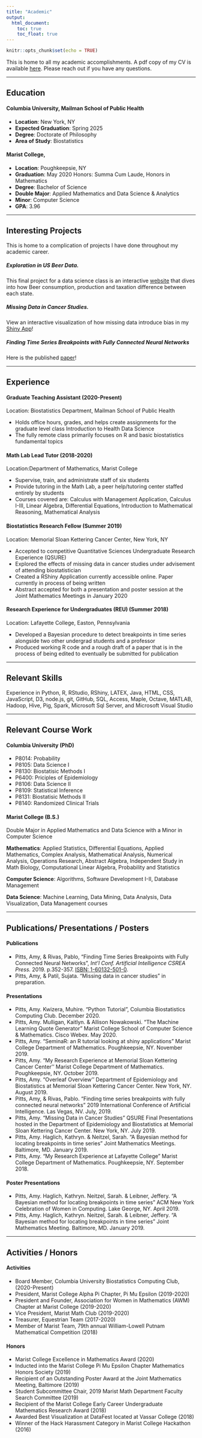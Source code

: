 ```yaml
---
title: "Academic"
output: 
  html_document:
    toc: true
    toc_float: true
---
```


```r
knitr::opts_chunk$set(echo = TRUE)
```

This is home to all my academic accomplishments. A pdf copy of my CV is available  [here](AmyPitts_cv.pdf). Please reach out if you have any questions. 

--- 

## Education 

#### Columbia University, Mailman School of Public Health 

* **Location**: New York, NY  
* **Expected Graduation**: Spring 2025
* **Degree**: Doctorate of Philosophy  
* **Area of Study**: Biostatistics



#### Marist College, 

* **Location**: Poughkeepsie, NY 
* **Graduation**: May 2020  Honors: Summa Cum Laude, Honors in Mathematics 
* **Degree**: Bachelor of Science 
* **Double Major**: Applied Mathematics and Data Science & Analytics 
* **Minor**: Computer Science 
* **GPA**: 3.96 


--- 

## Interesting Projects
This is home to a complication of projects I have done throughout my academic career.

##### Exploration in US Beer Data. 
This final project for a data science class is an interactive [website](https://iriswangziyi.github.io/p8105_final_project/index.html) that dives into how Beer consumption, production and taxation difference between each state. 

##### Missing Data in Cancer Studies. 
View an interactive visualization of how missing data introduce bias in my [Shiny App](https://amypitts.shinyapps.io/Missing_Data/)! 

##### Finding Time Series Breakpoints with Fully Connected Neural Networks
Here is the published [paper](https://csce.ucmss.com/cr/books/2019/LFS/CSREA2019/ICA4059.pdf)!

---

## Experience 

#### Graduate Teaching Assistant (2020-Present)
Location: Biostatistics Department, Mailman School of Public Health

- Holds office hours, grades, and helps create assignments for the graduate level class Introduction to Health Data Science 
- The fully remote class primarily focuses on R and basic biostatistics fundamental topics


#### Math Lab Lead Tutor (2018-2020) 
Location:Department of Mathematics, Marist College

- Supervise, train, and administrate staff of six students
- Provide tutoring in the Math Lab, a peer help/tutoring center staffed entirely by students 
- Courses covered are: Calculus with Management Application, Calculus I-III, Linear Algebra, Differential Equations, Introduction to Mathematical Reasoning, Mathematical Analysis 


#### Biostatistics Research Fellow (Summer 2019) 
Location: Memorial Sloan Kettering Cancer Center, New York, NY

- Accepted to competitive Quantitative Sciences Undergraduate Research Experience (QSURE)  
- Explored the effects of missing data in cancer studies under advisement of attending biostatistician
- Created a RShiny Application currently accessible online. Paper currently in process of being written
- Abstract accepted for both a presentation and poster session at the Joint Mathematics Meetings in January 2020 


#### Research Experience for Undergraduates (REU) (Summer 2018) 
Location: Lafayette College, Easton, Pennsylvania 

- Developed a Bayesian procedure to detect breakpoints in time series alongside two other undergrad students and a professor
- Produced working R code and a rough draft of a paper that is in the process of being edited to eventually be submitted for publication 

---

## Relevant Skills 
Experience in Python, R, RStudio, RShiny, LATEX, Java, HTML, CSS, JavaScript, D3, node.js, git, GitHub, SQL, Access, Maple, Octave, MATLAB, Hadoop, Hive, Pig, Spark, Microsoft Sql Server, and Microsoft Visual Studio

--- 

## Relevant Course Work

#### Columbia University (PhD)
- P8014: Probability
- P8105: Data Science I
- P8130: Biostatisic Methods I
- P6400: Priciples of Epidemiology 
- P8106: Data Science II
- P8109: Statistical Inference 
- P8131: Biostatisic Methods II
- P8140: Randomized Clinical Trials

#### Marist College (B.S.)
Double Major in Applied Mathematics and Data Science with a Minor in Computer Science

**Mathematics**: Applied Statistics, Differential Equations, Applied Mathematics, Complex Analysis, Mathematical Analysis, Numerical Analysis, Operations Research, Abstract Algebra, Independent Study in Math Biology, Computational Linear Algebra, Probability and Statistics

**Computer Science**: Algorithms, Software Development I-II, Database Management

**Data Science**: Machine Learning, Data Mining, Data Analysis, Data Visualization, Data Management
courses 

---

## Publications/ Presentations / Posters 

#### Publications

- Pitts, Amy, & Rivas, Pablo, "Finding Time Series Breakpoints with Fully Connected Neural Networks", *Int'l Conf. Artificial Intelligence CSREA Press.* 2019. p.352-357. [ISBN: 1-60132-501-0](https://csce.ucmss.com/cr/books/2019/LFS/CSREA2019/ICA4059.pdf).
- Pitts, Amy, & Patil, Sujata. "Missing data in cancer studies" in preparation.

#### Presentations

- Pitts, Amy. Kwizera, Muhire. "Python Tutorial", Columbia Biostatistics Computing Club. December 2020.
-  Pitts, Amy. Mulligan, Kaitlyn. & Allison Nowakowski. "The Machine Learning Quote Generator" Marist College School of Computer Science & Mathematics. Cisco Webex. May 2020.
- Pitts, Amy. "SeminaR: an R tutorial looking at shiny applications" Marist College Department of Mathematics. Poughkeepsie, NY. November 2019.  
-  Pitts, Amy. "My Research Experience at Memorial Sloan Kettering Cancer Center'' Marist College Department of Mathematics. Poughkeepsie, NY. October 2019. 
- Pitts, Amy. "Overleaf Overview'' Department of Epidemiology and Biostatistics at Memorial Sloan Kettering Cancer Center. New York, NY. August 2019.
-  Pitts, Amy, & Rivas, Pablo. "Finding time series breakpoints with fully connected neural networks" 2019 International Conference of Artificial Intelligence. Las Vegas, NV. July, 2019. 
- Pitts, Amy. "Missing Data in Cancer Studies" QSURE Final Presentations hosted in the Department of Epidemiology and Biostatistics at Memorial Sloan Kettering Cancer Center. New York, NY. July 2019.
-  Pitts, Amy. Haglich, Kathryn. & Neitzel, Sarah. "A Bayesian method for locating breakpoints in time series" Joint Mathematics Meetings. Baltimore, MD. January 2019.
-  Pitts, Amy. "My Research Experience at Lafayette College" Marist College Department of Mathematics. Poughkeepsie, NY. September 2018. 

#### Poster Presentations

- Pitts, Amy. Haglich, Kathryn. Neitzel, Sarah. & Leibner, Jeffery. "A Bayesian method for locating breakpoints in time series" ACM New York Celebration of Women in Computing. Lake George, NY. April 2019.
- Pitts, Amy. Haglich, Kathryn. Neitzel, Sarah. & Leibner, Jeffery. "A Bayesian method for locating breakpoints in time series" Joint Mathematics Meeting. Baltimore, MD. January 2019.


---

## Activities / Honors
#### Activities

- Board Member, Columbia University Biostatistics Computing Club, (2020-Present)
- President, Marist College Alpha Pi Chapter, Pi Mu Epsilon (2019-2020) 
- President and Founder, Association for Women in Mathematics (AWM) Chapter at Marist College (2019-2020)
- Vice President, Marist Math Club (2019-2020)
- Treasurer, Equestrian Team (2017-2020)
- Member of Marist Team, 79th annual William-Lowell Putnam Mathematical Competition (2018)
   
#### Honors

- Marist College Excellence in Mathematics Award (2020)
- Inducted into the Marist College Pi Mu Epsilon Chapter Mathematics Honors Society (2019)
- Recipient of an Outstanding Poster Award at the Joint Mathematics Meeting, Baltimore (2019)
- Student Subcommittee Chair, 2019 Marist Math Department Faculty Search Committee (2019)
- Recipient of the Marist College Early Career Undergraduate Mathematics Research Award (2018)
- Awarded Best Visualization at DataFest located at Vassar College (2018)
- Winner of the Hack Harassment Category in Marist College Hackathon (2016)



